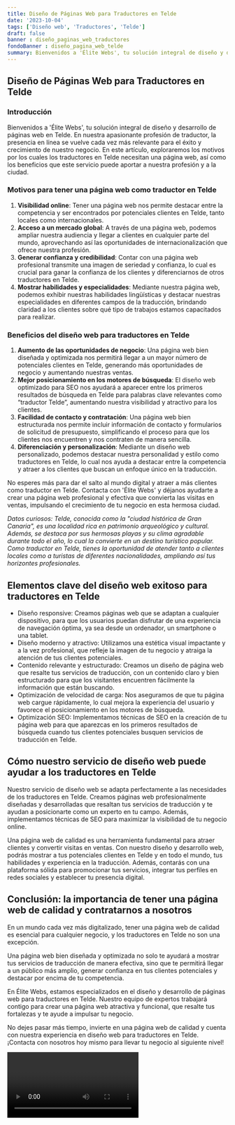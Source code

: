 ```yaml
---
title: Diseño de Páginas Web para Traductores en Telde
date: '2023-10-04'
tags: ['Diseño web', 'Traductores', 'Telde']
draft: false
banner : diseño_paginas_web_traductores
fondoBanner : diseño_pagina_web_telde
summary: Bienvenidos a 'Élite Webs', tu solución integral de diseño y desarrollo de páginas web en Telde. En nuestra apasionante profesión de traductor, la presencia en línea se vuelve cada vez más relevante para el éxito y crecimiento de nuestro negocio. En este artículo, exploraremos los motivos por los cuales los traductores en Telde necesitan una página web, así como los beneficios que este servicio puede aportar a nuestra profesión y a la ciudad.
---
```


## Diseño de Páginas Web para Traductores en Telde

### Introducción

Bienvenidos a 'Élite Webs', tu solución integral de diseño y desarrollo de páginas web en Telde. En nuestra apasionante profesión de traductor, la presencia en línea se vuelve cada vez más relevante para el éxito y crecimiento de nuestro negocio. En este artículo, exploraremos los motivos por los cuales los traductores en Telde necesitan una página web, así como los beneficios que este servicio puede aportar a nuestra profesión y a la ciudad.

### Motivos para tener una página web como traductor en Telde

1. **Visibilidad online**: Tener una página web nos permite destacar entre la competencia y ser encontrados por potenciales clientes en Telde, tanto locales como internacionales.
2. **Acceso a un mercado global**: A través de una página web, podemos ampliar nuestra audiencia y llegar a clientes en cualquier parte del mundo, aprovechando así las oportunidades de internacionalización que ofrece nuestra profesión.
3. **Generar confianza y credibilidad**: Contar con una página web profesional transmite una imagen de seriedad y confianza, lo cual es crucial para ganar la confianza de los clientes y diferenciarnos de otros traductores en Telde.
4. **Mostrar habilidades y especialidades**: Mediante nuestra página web, podemos exhibir nuestras habilidades lingüísticas y destacar nuestras especialidades en diferentes campos de la traducción, brindando claridad a los clientes sobre qué tipo de trabajos estamos capacitados para realizar.

### Beneficios del diseño web para traductores en Telde

1. **Aumento de las oportunidades de negocio**: Una página web bien diseñada y optimizada nos permitirá llegar a un mayor número de potenciales clientes en Telde, generando más oportunidades de negocio y aumentando nuestras ventas.
2. **Mejor posicionamiento en los motores de búsqueda**: El diseño web optimizado para SEO nos ayudará a aparecer entre los primeros resultados de búsqueda en Telde para palabras clave relevantes como “traductor Telde”, aumentando nuestra visibilidad y atractivo para los clientes.
3. **Facilidad de contacto y contratación**: Una página web bien estructurada nos permite incluir información de contacto y formularios de solicitud de presupuesto, simplificando el proceso para que los clientes nos encuentren y nos contraten de manera sencilla.
4. **Diferenciación y personalización**: Mediante un diseño web personalizado, podemos destacar nuestra personalidad y estilo como traductores en Telde, lo cual nos ayuda a destacar entre la competencia y atraer a los clientes que buscan un enfoque único en la traducción.

No esperes más para dar el salto al mundo digital y atraer a más clientes como traductor en Telde. Contacta con 'Élite Webs' y déjanos ayudarte a crear una página web profesional y efectiva que convierta las visitas en ventas, impulsando el crecimiento de tu negocio en esta hermosa ciudad.

*Datos curiosos: Telde, conocida como la "ciudad histórica de Gran Canaria", es una localidad rica en patrimonio arqueológico y cultural. Además, se destaca por sus hermosas playas y su clima agradable durante todo el año, lo cual la convierte en un destino turístico popular. Como traductor en Telde, tienes la oportunidad de atender tanto a clientes locales como a turistas de diferentes nacionalidades, ampliando así tus horizontes profesionales.*

<GifSeo />

<Cta />

## Elementos clave del diseño web exitoso para traductores en Telde

- Diseño responsive: Creamos páginas web que se adaptan a cualquier dispositivo, para que los usuarios puedan disfrutar de una experiencia de navegación óptima, ya sea desde un ordenador, un smartphone o una tablet.
- Diseño moderno y atractivo: Utilizamos una estética visual impactante y a la vez profesional, que refleje la imagen de tu negocio y atraiga la atención de tus clientes potenciales.
- Contenido relevante y estructurado: Creamos un diseño de página web que resalte tus servicios de traducción, con un contenido claro y bien estructurado para que los visitantes encuentren fácilmente la información que están buscando.
- Optimización de velocidad de carga: Nos aseguramos de que tu página web cargue rápidamente, lo cual mejora la experiencia del usuario y favorece el posicionamiento en los motores de búsqueda.
- Optimización SEO: Implementamos técnicas de SEO en la creación de tu página web para que aparezcas en los primeros resultados de búsqueda cuando tus clientes potenciales busquen servicios de traducción en Telde.

## Cómo nuestro servicio de diseño web puede ayudar a los traductores en Telde

Nuestro servicio de diseño web se adapta perfectamente a las necesidades de los traductores en Telde. Creamos páginas web profesionalmente diseñadas y desarrolladas que resaltan tus servicios de traducción y te ayudan a posicionarte como un experto en tu campo. Además, implementamos técnicas de SEO para maximizar la visibilidad de tu negocio online.

Una página web de calidad es una herramienta fundamental para atraer clientes y convertir visitas en ventas. Con nuestro diseño y desarrollo web, podrás mostrar a tus potenciales clientes en Telde y en todo el mundo, tus habilidades y experiencia en la traducción. Además, contarás con una plataforma sólida para promocionar tus servicios, integrar tus perfiles en redes sociales y establecer tu presencia digital.

## Conclusión: la importancia de tener una página web de calidad y contratarnos a nosotros

En un mundo cada vez más digitalizado, tener una página web de calidad es esencial para cualquier negocio, y los traductores en Telde no son una excepción.

Una página web bien diseñada y optimizada no solo te ayudará a mostrar tus servicios de traducción de manera efectiva, sino que te permitirá llegar a un público más amplio, generar confianza en tus clientes potenciales y destacar por encima de tu competencia.

En Élite Webs, estamos especializados en el diseño y desarrollo de páginas web para traductores en Telde. Nuestro equipo de expertos trabajará contigo para crear una página web atractiva y funcional, que resalte tus fortalezas y te ayude a impulsar tu negocio.

No dejes pasar más tiempo, invierte en una página web de calidad y cuenta con nuestra experiencia en diseño web para traductores en Telde. ¡Contacta con nosotros hoy mismo para llevar tu negocio al siguiente nivel!

<Video />

<CtaBot job='Traductores' city='Telde'/>

<Gmaps query='Telde+españa+maps' />